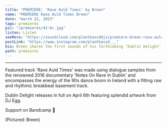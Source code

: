 ---
title: "PREMIERE: ‘Rave Auld Times’ by Breen"
name: "PREMIERE Rave Auld Times Breen"
date: "march 22, 2023"
tags: premieres
pic: "/premieres/42-br.jpg"
listen: Listen
seeMore: "https://soundcloud.com/plantbassddjs/premiere-breen-rave-auld-times"
postLink: "https://www.instagram.com/plantbassd___"
bio: Breen shares the first sounds of his forthcoming ‘Dublin Delight’ EP with the basement breakbeat of ‘Rave Auld Times’.
path: premieres
---

<SoundCloud
  url="https://soundcloud.com/plantbassddjs/premiere-breen-rave-auld-times"
  name="Rave Auld Times"
/>

<hr />

Featured track 'Rave Auld Times' was made using dialogue samples from the renowned 2016 documentary 'Notes On Rave In Dublin' and encompasses the energy of the 90s dance boom in Ireland with a fitting raw and rhythmic breakbeat basement track.

Dublin Delight releases in full on April 6th featuring splendid artwork from DJ Egg.

Support <HoverLink url="brianmcnamara.bandcamp.com/album/dublin-delight" name="Breen" external /> on Bandcamp 🌱

<Picture src="/premieres/42-breen.jpg" alt="Breen cover pic" size={1200} />
<p className="smallText">(Pictured: Breen)</p>
